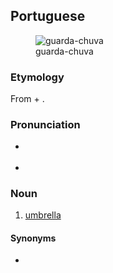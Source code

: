 ==Portuguese==
[[File:Regnhlíf.jpg|thumb|guarda-chuva]]

===Etymology===
From {{m|pt|guardar||to guard}} + {{m|pt|chuva||rain}}.

===Pronunciation===
* {{a|BR}} {{IPA|lang=pt|/ɡwaʀ.da.ˈʃu.va/}}
* {{a|PT}} {{IPA|/ɡwaɾ.ðɐ.ˈʃu.vɐ/|lang=pt}}

===Noun===
{{pt-noun|m|s}}

# [[umbrella]]

====Synonyms====
* {{l|pt|chapéu-de-chuva}}

{{cln|pt|verb-noun compounds}}